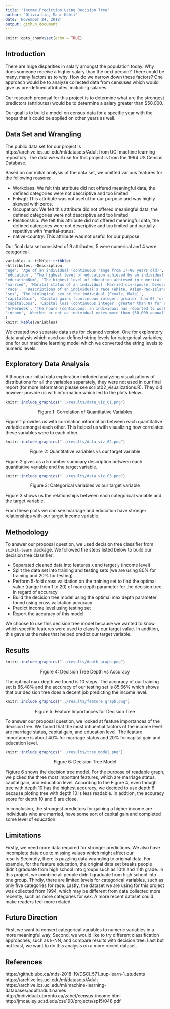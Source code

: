 ```yaml
---
title: "Income Prediction Using Decision Tree"
author: "Olivia Lin, Mani Kohli"
date: 'November 24, 2018'
output: github_document
---
```


```r
knitr::opts_chunk$set(echo = TRUE)
```

## Introduction

There are huge disparities in salary amongst the population today. Why does someone receive a higher salary than the next person? There could be many, many factors as to why.  How do we narrow down these factors?  One approach would be to analyze collected data from censuses which would give us pre-defined attributes, including salaries. 

Our research proposal for this project is to determine what are the strongest predictors (attributes) would be to determine a salary greater than $50,000.  

Our goal is to build a model on census data for a specific year with the hopes that it could be applied on other years as well.

## Data Set and Wrangling
The public data set for our project is https://archive.ics.uci.edu/ml/datasets/Adult from UCI machine learning repository. The data we will use for this project is from the 1994 US Census Database. 

Based on our initial analysis of the data set, we omitted various features for the following reasons:

-	Workclass: We felt this attribute did not offered meaningful data, the defined categories were not descriptive and too limited. 
- Fnlwgt: This attribute was not useful for our purpose and was highly skewed with zeros.
-	Occupation: We felt this attribute did not offered meaningful data, the defined categories were not descriptive and too limited. 
-	Relationship: We felt this attribute did not offered meaningful data, the defined categories were not descriptive and too limited and partially repetitive with ‘marital-status’.
-	native-country: This attribute was not useful for our purpose.

Our final data set consisted of 9 attributes, 5 were numerical and 4 were categorical.

```r
variables <- tibble::tribble(
~Attributes, ~Description,
'age', 'Age of an individual (continuous range from 17-90 years old)',
'education', 'The highest level of education achieved by an individual (Bachelors, Some-college, 11th, HS-grad, Prof-school, Assoc-acdm, Assoc-voc, 9th, 7th-8th, 12th, Masters, 1st-4th, 10th, Doctorate, 5th-6th, Preschool)', 
'educationNum', 'The highest level of education achieved in numerical (continuous) form', 
'married', 'Marital status of an individual (Married-civ-spouse, Divorced, Never-married, Separated, Widowed, Married-spouse-absent, Married-AF-spouse)', 
'race',  'Descriptions of an individual’s race (White, Asian-Pac-Islander, Amer-Indian-Eskimo, Other, Black)',
'sex', 'The biological sex of the individual (Female, Male)', 
'capitalGain', 'Capital gains (continuous integer, greater than 0) for an individual', 
'capitalLoss', 'Capital loss (continuous integer, greater than 0) for an individual', 
'hrPerWeek', 'The hours (continuous) an individual has reported to work per week', 
'income', 'Whether or not an individual makes more than $50,000 annually (<=50k, >50k)'
)
knitr::kable(variables)
```

We created two separate data sets for cleaned version. One for exploratory data analysis which used our defined string levels for categorical variables; one for our machine learning model which we converted the string levels to numeric levels.

## Exploratory Data Analysis

Although our initial data exploration included analyzing visualizations of distributions for all the variables separately, they were not used in our final report (for more information please see script02_visualizations.R). They did however provide us with information which led to the plots below.  

```r
knitr::include_graphics("../results/data_viz_01.png")
```
<center>Figure 1: Correlation of Quantitative Variables</center>

Figure 1 provides us with correlation information between each quantitative variable amongst each other. This helped us with visualizing how correlated these variables were to each other. 


```r
knitr::include_graphics("../results/data_viz_02.png")
```
<center>Figure 2: Quantitative variables vs our target variable</center>

Figure 2 gives us a 5 number summary description between each quantitative variable and the target variable.

```r
knitr::include_graphics("../results/data_viz_03.png")
```
<center>Figure 3: Categorical variables vs our target variable</center>

Figure 3 shows us the relationships between each categorical variable and the target variable.

From these plots we can see marriage and education have stronger relationships with our target income variable.

## Methodology

To answer our proposal question, we used decision tree classifier from `scikit-learn` package. We followed the steps listed below to build our decision tree classifier:

-	Separated cleaned data into features `X` and target `y` (income level)
-	Split the data set into training and testing sets (we are using 80% for training and 20% for testing)
-	Perform 5-fold cross validation on the training set to find the optimal value (range from 1 to 20) of max depth parameter for the decision tree in regard of accuracy
-	Build the decision tree model using the optimal max depth parameter found using cross validation accuracy
-	Predict income level using testing set
- Report the accuracy of this model 

We choose to use this decision tree model because we wanted to know which specific features were used to classify our target value. In addition, this gave us the rules that helped predict our target variable.

## Results

```r
knitr::include_graphics("../results/depth_graph.png")
```
<center>Figure 4: Decision Tree Depth vs Accuracy</center>

The optimal max depth we found is 10 steps. The accuracy of our training set is 86.48% and the accuracy of our testing set is 85.66% which shows that our decision tree does a decent job predicting the income level.


```r
knitr::include_graphics("../results/feature_graph.png")
```
<center>Figure 5: Feature Importances for Decision Tree</center>
  
To answer our proposal question, we looked at feature importances of the decision tree. We found that the most influential factors of the income level are marriage status, capital gain, and education level. The feature importance is about 40% for marriage status and 20% for capital gain and education level.
  
  
```r
knitr::include_graphics("../results/tree_model.png")
```  
  
  
<center>Figure 6: Decision Tree Model</center>

Figture 6 shows the decision tree model. For the purpose of readable graph, we picked the three most important features, which are marriage status, capital gain, and education level. According to the Figure 4, even though tree with depth 10 has the highest accuracy, we decided to use depth 6 because ploting tree with depth 10 is less readable. In addtion, the accuracy score for depth 10 and 6 are close.

In conclusion, the strongest predictors for gaining a higher income are individuals who are married, have some sort of capital gain and completed some level of education.  

## Limitations

Firstly, we need more data required for stronger predictions. We also have incomplete data due to missing values which might affect our results.Secondly, there is puzzling data wrangling to original data. For example, for the feature education, the original data set breaks people didn’t graduate from high school into groups such as 10th and 11th grade. In this project, we combine all people didn’t graduate from high school into one group. Thirdly, there are limited levels for categorical variables, such as only five categories for race. Lastly, the dataset we are using for this project was collected from 1994, which may be different from data collected more recently, such as more categories for sex. A more recent dataset could make readers feel more related.

## Future Direction

First, we want to convert categorical variables to numeric variables in a more meaningful way. Second, we would like to try different classification approaches, such as k-NN, and compare results with decision tree. Last but not least, we want to do this analysis on a more recent dataset.

## References
  
https://github.ubc.ca/mds-2018-19/DSCI_571_sup-learn-1_students  
https://archive.ics.uci.edu/ml/datasets/Adult  
https://archive.ics.uci.edu/ml/machine-learning-databases/adult/adult.names  
http://individual.utoronto.ca/zabet/census-income.html  
http://jmcauley.ucsd.edu/cse190/projects/sp15/048.pdf  





